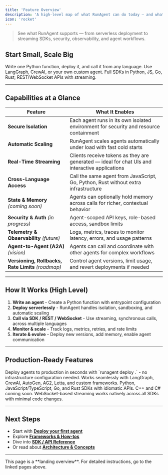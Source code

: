 ```yaml
---
title: 'Feature Overview'
description: 'A high-level map of what RunAgent can do today — and what is coming'
icon: 'rocket'
---
```



> See what RunAgent supports — from serverless deployment to streaming SDKs, security, observability, and agent workflows.

## Start Small, Scale Big

<Cards num={3}>
  <Card title="Deploy & Call in Minutes" href="/tutorials/deploy-your-first-agent" arrow>
    Write one Python function, deploy it, and call it from any language.
  </Card>
  <Card title="Frameworks & Integration" href="/explanation/frameworks-overview" arrow>
    Use LangGraph, CrewAI, or your own custom agent.
  </Card>
  <Card title="SDKs & API" href="/reference/sdk/overview" arrow>
    Full SDKs in Python, JS, Go, Rust; REST/WebSocket APIs with streaming.
  </Card>
</Cards>

---

## Capabilities at a Glance

| Feature | What It Enables |
|---|---|
| **Secure Isolation** | Each agent runs in its own isolated environment for security and resource containment |
| **Automatic Scaling** | RunAgent scales agents automatically under load with fast cold starts |
| **Real-Time Streaming** | Clients receive tokens as they are generated — ideal for chat UIs and interactive applications |
| **Cross-Language Access** | Call the same agent from JavaScript, Go, Python, Rust without extra infrastructure |
| **State & Memory** *(coming soon)* | Agents can optionally hold memory across calls for richer, contextual behavior |
| **Security & Auth** *(in progress)* | Agent-scoped API keys, role-based access, sandbox limits |
| **Telemetry & Observability** *(future)* | Logs, metrics, traces to monitor latency, errors, and usage patterns |
| **Agent-to-Agent (A2A)** *(vision)* | Agents can call and coordinate with other agents for complex workflows |
| **Versioning, Rollbacks, Rate Limits** *(roadmap)* | Control agent versions, limit usage, and revert deployments if needed |

---

## How It Works (High Level)

1. **Write an agent** - Create a Python function with entrypoint configuration  
2. **Deploy serverlessly** - RunAgent handles isolation, sandboxing, and automatic scaling  
3. **Call via SDK / REST / WebSocket** - Use streaming, synchronous calls, across multiple languages  
4. **Monitor & scale** - Track logs, metrics, retries, and rate limits  
5. **Iterate & evolve** - Deploy new versions, add memory, enable agent communication  

---

## Production-Ready Features

<CardGroup cols={2}>
  <Card title="Instant Deployment" icon="bolt">
    Deploy agents to production in seconds with `runagent deploy .` - no infrastructure configuration needed.
  </Card>
  <Card title="Multi-Framework Support" icon="layer-group">
    Works seamlessly with LangGraph, CrewAI, AutoGen, AG2, Letta, and custom frameworks.
  </Card>
  <Card title="Native SDKs" icon="code">
    Python, JavaScript/TypeScript, Go, and Rust SDKs with idiomatic APIs. C++ and C# coming soon.
  </Card>
  <Card title="Built-in Streaming" icon="satellite-dish">
    WebSocket-based streaming works natively across all SDKs with minimal code changes.
  </Card>
</CardGroup>

---

## Next Steps

- Start with **[Deploy your first agent](/tutorials/deploy-your-first-agent)**  
- Explore **[Frameworks & How-tos](/explanation/frameworks-overview)**  
- Dive into **[SDK / API Reference](/reference/sdk/overview)**  
- Or read about **[Architecture & Concepts](/explanation/core-concepts)**

---

<Note>
This page is a **landing overview**. For detailed instructions, go to the linked pages above.
</Note>

<NeedHelp context="Features" />